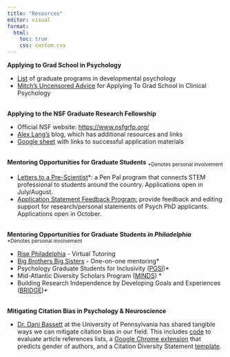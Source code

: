 ```yaml
---
title: "Resources"
editor: visual
format: 
  html:
    toc: true
    css: custom.css 
---
```


**Applying to Grad School in Psychology**

-   [List](https://www.apadivisions.org/division-7/students-careers/graduate-programs) of graduate programs in developmental psychology
-   <a href="files/MitchGradSchoolAdvice.pdf" target="_blank">Mitch's Uncensored Advice</a> for Applying To Grad School in Clinical Psychology

<br>**Applying to the NSF Graduate Research Fellowship**

-   Official NSF website: <https://www.nsfgrfp.org/>
-   [Alex Lang's](https://www.alexhunterlang.com/nsf-fellowship) blog, which has additional resources and links
-   [Google sheet](https://docs.google.com/spreadsheets/d/1xoezGhbtcpg3BvNdag2F5dTQM-Xl2EELUgAfG1eUg0s/edit?gid=0#gid=0) with links to successful application materials

<br>**Mentoring Opportunities for Graduate Students** ~\*Denotes personal involvement~

-   [Letters to a Pre-Scientist](https://prescientist.org/)\*: a Pen Pal program that connects STEM professional to students around the country. Applications open in July/August.
-   [Application Statement Feedback Program:](https://www.asfp.io/) provide feedback and editing support for research/personal statements of Psych PhD applicants. Applications open in October.

<br>**Mentoring Opportunities for Graduate Students *in Philadelphia*** ~\*Denotes personal involvement~

-   [Rise Philadelphia](https://www.risephiladelphia.com/) - Virtual Tutoring
-   [Big Brothers Big Sisters](https://www.independencebigs.org/) - One-on-one mentoring\*
-   Psychology Graduate Students for Inclusivity ([PGSI](https://liberalarts.temple.edu/academics/departments-and-programs/psychology/diversity))\*
-   Mid-Atlantic Diversity Scholars Program ([MINDS](https://sites.temple.edu/minds/)) \*
-   Building Research Independence by Developing Goals and Experiences ([BRIDGE](https://sites.temple.edu/bridge/))\*

<br>**Mitigating Citation Bias in Psychology & Neuroscience**

-   [Dr. Dani Bassett](https://complexsystemsupenn.com/diversity-1) at the University of Pennsylvania has shared tangible ways we can mitigate citation bias in our field. This includes [code](https://github.com/dalejn/cleanBib) to evaluate article references lists, a [Google Chrome extension](https://chromewebstore.google.com/detail/citation-transparency/cepnbdbhabaljgecaddglhhcgajphbcf?hl=en) that predicts gender of authors, and a Citation Diversity Statement [template](https://www.cell.com/neuron/fulltext/S0896-6273(20)30357-3?_returnURL=https%3A%2F%2Flinkinghub.elsevier.com%2Fretrieve%2Fpii%2FS0896627320303573%3Fshowall%3Dtrue).
